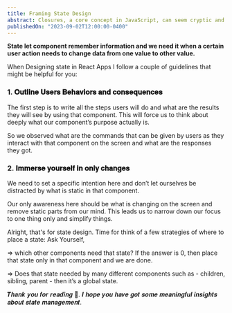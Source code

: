 ```yaml
---
title: Framing State Design
abstract: Closures, a core concept in JavaScript, can seem cryptic and challenging to grasp. This post delves into the world of JavaScript closures, unraveling their intricacies and shedding light on their power in managing scope and preserving data across function executions.
publishedOn: "2023-09-02T12:00:00-0400"
---
```


**State let component remember information and we need it when a certain user action needs to change data from one value to other value.**

When Designing state in React Apps I follow a couple of guidelines that might be helpful for you:

### 1. 𝐎𝐮𝐭𝐥𝐢𝐧𝐞 𝐔𝐬𝐞𝐫𝐬 𝐁𝐞𝐡𝐚𝐯𝐢𝐨𝐫𝐬 𝐚𝐧𝐝 𝐜𝐨𝐧𝐬𝐞𝐪𝐮𝐞𝐧𝐜𝐞𝐬

The first step is to write all the steps users will do and what are the results they will see by using that component. This will force us to think about deeply what our component’s purpose actually is.

So we observed what are the commands that can be given by users as they interact with that component on the screen and what are the responses they got.

### 2. 𝐈𝐦𝐦𝐞𝐫𝐬𝐞 𝐲𝐨𝐮𝐫𝐬𝐞𝐥𝐟 𝐢𝐧 𝐨𝐧𝐥𝐲 𝐜𝐡𝐚𝐧𝐠𝐞𝐬

We need to set a specific intention here and don’t let ourselves be distracted by what is static in that component.

Our only awareness here should be what is changing on the screen and remove static parts from our mind. This leads us to narrow down our focus to one thing only and simplify things.

Alright, that's for state design. Time for think of a few strategies of where to place a state: Ask Yourself,

⇒ which other components need that state? If the answer is 0, then place that state only in that component and we are done.

⇒ Does that state needed by many different components such as - children, sibling, parent - then it’s a global state.

𝑻𝒉𝒂𝒏𝒌 𝒚𝒐𝒖 𝒇𝒐𝒓 𝒓𝒆𝒂𝒅𝒊𝒏𝒈 📖. 𝑰 𝒉𝒐𝒑𝒆 𝒚𝒐𝒖 𝒉𝒂𝒗𝒆 𝒈𝒐𝒕 𝒔𝒐𝒎𝒆 𝒎𝒆𝒂𝒏𝒊𝒏𝒈𝒇𝒖𝒍 𝒊𝒏𝒔𝒊𝒈𝒉𝒕𝒔 𝒂𝒃𝒐𝒖𝒕 𝒔𝒕𝒂𝒕𝒆 𝒎𝒂𝒏𝒂𝒈𝒆𝒎𝒆𝒏𝒕.
